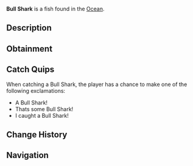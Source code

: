{{FishInfobox
|image          = Bull Shark.png
|rarity         = Legendary
|sea            = First Sea
|location       = [[Ocean]]
|sublocation    = 
|sources        = Fishing Rod
|radar_location = 
|xp             = 150
|weather        = Rain, Foggy
|time           = 
|season         = Spring
|bait           = Fish Head
|base_weight    = 130
|base_value     = 400
|weight_range   = 40
|base_chance    = 0.3
|base_resil     = 20
}}
'''Bull Shark''' is a {{Rarity|Legendary}} fish found in the [[Ocean]].

== Description ==
{{Description|Bull sharks have robust bodies, and an extremely powerful nature. They have a special ability to adapt to both saltwater and freshwater, which is quite rare for sharks. Bull Sharks can be found most commonly near coats, and in freshwaters.|Bestiary Entry}}

== Obtainment ==
{{Description|Found roaming in all types of waters and on the coasts.|Bestiary Hint}}
{{Fish Availability|
Moosewood/Surrounding Ocean
Roslit Bay/Coral Reef
|top_rods      = 
Leviathan's Fang Rod\62850.29\286562.01;
Free Spirit Rod\59464.07\270554.24;
Trident Rod\55247.19\235349.63;
No-Life Rod\43818.02\186260.08;
Great Rod of Oscar\42989.66\159649.85;
Lucky Rod\25355.69\137348.66;
Resourceful Rod\31653.21\135085.66;
Firefly Rod\38727.98\191021.69;
Azure Of Lagoon\42194.2\188235.79;
Fast Rod\33468.93\174043.51;
Brick Built Rod\25272.53\130591.96;
Ethereal Prism Rod\41886.99\171741.24;
Astralhook Rod\41772.44\165129.27;
Seraphic Rod\41139.03\172782.22;
Challenger's Rod\39680.53\162705.06;
Rod Of The Forgotten Fang\38471.22\161602.92;
Blazebringer Rod\36732.29\160248.37;
Rod Of The Depths\34669.85\146540.05;
Zeus Rod\34576.97\151072.66;
Verdant Shear Rod\34337.46\152193.86;
Rod Of The Exalted One\33627.45\144625.45;
Depthseeker Rod\31604.94\139557.29;
Avalanche Rod\28441.19\124698.18;
Volcanic Rod\26941.56\119390.34;
Steady Rod\9846.75\40454.11
|recommended   = Trident Rod
}}

== Catch Quips ==
When catching a Bull Shark, the player has a chance to make one of the following exclamations:
* A Bull Shark!
* Thats some Bull Shark!
* I caught a Bull Shark!

== Change History ==
{{Change History|{{subst:Current Version}}}}

== Navigation ==
{{Fish Navbox|Ocean}}